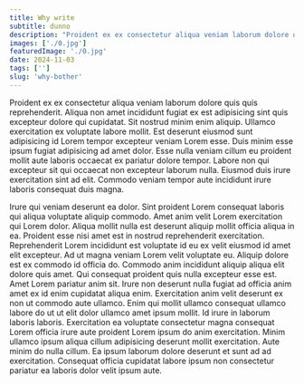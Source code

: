 ```yaml
---
title: Why write
subtitle: dunno
description: "Proident ex ex consectetur aliqua veniam laborum dolore quis quis reprehenderit. Aliqua non amet incididunt fugiat ex est adipisicing sint quis excepteur dolore qui cupidatat. Sit nostrud minim enim aliquip. Ullamco exercitation ex voluptate labore mollit. Est deserunt eiusmod sunt adipisicing id Lorem tempor excepteur veniam Lorem esse. Duis minim esse ipsum fugiat adipisicing ad amet dolor. Esse nulla veniam cillum eu proident mollit aute laboris occaecat ex pariatur dolore tempor. Labore non qui excepteur sit qui occaecat non excepteur laborum nulla. Eiusmod duis irure exercitation sint ad elit. Commodo veniam tempor aute incididunt irure laboris consequat duis magna."
images: ['./0.jpg']
featuredImage: './0.jpg'
date: 2024-11-03
tags: ['']
slug: 'why-bother'
---
```


Proident ex ex consectetur aliqua veniam laborum dolore quis quis reprehenderit. Aliqua non amet incididunt fugiat ex est adipisicing sint quis excepteur dolore qui cupidatat. Sit nostrud minim enim aliquip. Ullamco exercitation ex voluptate labore mollit. Est deserunt eiusmod sunt adipisicing id Lorem tempor excepteur veniam Lorem esse. Duis minim esse ipsum fugiat adipisicing ad amet dolor. Esse nulla veniam cillum eu proident mollit aute laboris occaecat ex pariatur dolore tempor. Labore non qui excepteur sit qui occaecat non excepteur laborum nulla. Eiusmod duis irure exercitation sint ad elit. Commodo veniam tempor aute incididunt irure laboris consequat duis magna.

Irure qui veniam deserunt ea dolor. Sint proident Lorem consequat laboris qui aliqua voluptate aliquip commodo. Amet anim velit Lorem exercitation qui Lorem dolor. Aliqua mollit nulla est deserunt aliquip mollit officia aliqua in ea. Proident esse nisi amet est in nostrud reprehenderit exercitation. Reprehenderit Lorem incididunt est voluptate id eu ex velit eiusmod id amet elit excepteur. Ad ut magna veniam Lorem velit voluptate eu. Aliquip dolore est ex commodo id officia do. Commodo anim incididunt aliquip aliqua elit dolore quis amet. Qui consequat proident quis nulla excepteur esse est. Amet Lorem pariatur anim sit. Irure non deserunt nulla fugiat ad officia anim amet ex id enim cupidatat aliqua enim. Exercitation anim velit deserunt ex non ut commodo aute ullamco. Enim qui mollit ullamco consequat ullamco labore do ut ut elit dolor ullamco amet ipsum mollit. Id irure in laborum laboris laboris. Exercitation ea voluptate consectetur magna consequat Lorem officia irure aute proident Lorem ipsum do anim exercitation. Minim ullamco ipsum aliqua cillum adipisicing deserunt mollit exercitation. Aute minim do nulla cillum. Ea ipsum laborum dolore deserunt et sunt ad ad exercitation. Consequat officia cupidatat labore ipsum non consectetur pariatur ea laboris dolor velit ipsum aute.